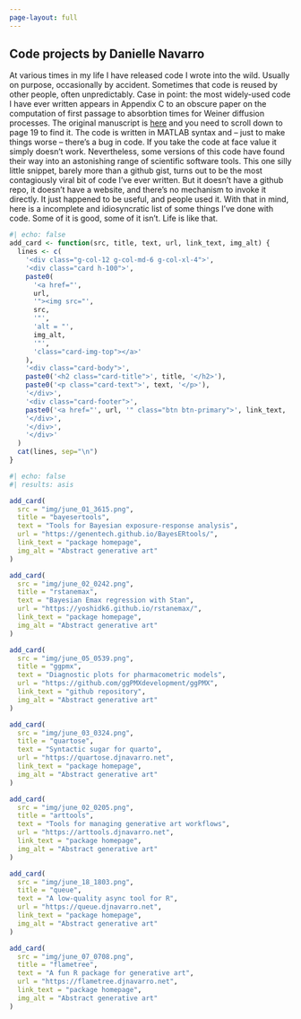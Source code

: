 ```yaml
---
page-layout: full
---
```


::: {.banner}

::: {.centered}
# Code projects by Danielle Navarro
:::

:::

At various times in my life I have released code I wrote into the wild. Usually on purpose, occasionally by accident. Sometimes that code is reused by other people, often unpredictably. Case in point: the most widely-used code I have ever written appears in Appendix C to an obscure paper on the computation of first passage to absorbtion times for Weiner diffusion processes. The original manuscript is [here](https://papers.djnavarro.net/2009_firstpassage.pdf) and you need to scroll down to page 19 to find it. The code is written in MATLAB syntax and -- just to make things worse -- there's a bug in code. If you take the code at face value it simply doesn't work. Nevertheless, some versions of this code have found their way into an astonishing range of scientific software tools. This one silly little snippet, barely more than a github gist, turns out to be the most contagiously viral bit of code I've ever written. But it doesn't have a github repo, it doesn't have a website, and there's no mechanism to invoke it directly. It just happened to be useful, and people used it. With that in mind, here is a incomplete and idiosyncratic list of some things I've done with code. Some of it is good, some of it isn't. Life is like that.

```r
#| echo: false
add_card <- function(src, title, text, url, link_text, img_alt) {
  lines <- c(
    '<div class="g-col-12 g-col-md-6 g-col-xl-4">',
    '<div class="card h-100">',
    paste0(
      '<a href="', 
      url, 
      '"><img src="', 
      src, 
      '"',
      'alt = "',
      img_alt,
      '"',
      'class="card-img-top"></a>'
    ),
    '<div class="card-body">',
    paste0('<h2 class="card-title">', title, '</h2>'),
    paste0('<p class="card-text">', text, '</p>'),
    '</div>',
    '<div class="card-footer">',
    paste0('<a href="', url, '" class="btn btn-primary">', link_text, '</a>'),
    '</div>',
    '</div>',
    '</div>'
  )
  cat(lines, sep="\n")
}
```


::: {.grid}

```r
#| echo: false
#| results: asis

add_card(
  src = "img/june_01_3615.png", 
  title = "bayesertools", 
  text = "Tools for Bayesian exposure-response analysis", 
  url = "https://genentech.github.io/BayesERtools/", 
  link_text = "package homepage",
  img_alt = "Abstract generative art"
)

add_card(
  src = "img/june_02_0242.png", 
  title = "rstanemax", 
  text = "Bayesian Emax regression with Stan", 
  url = "https://yoshidk6.github.io/rstanemax/", 
  link_text = "package homepage",
  img_alt = "Abstract generative art"
)

add_card(
  src = "img/june_05_0539.png", 
  title = "ggpmx", 
  text = "Diagnostic plots for pharmacometric models", 
  url = "https://github.com/ggPMXdevelopment/ggPMX", 
  link_text = "github repository",
  img_alt = "Abstract generative art"
)

add_card(
  src = "img/june_03_0324.png", 
  title = "quartose", 
  text = "Syntactic sugar for quarto", 
  url = "https://quartose.djnavarro.net", 
  link_text = "package homepage",
  img_alt = "Abstract generative art"
)

add_card(
  src = "img/june_02_0205.png", 
  title = "arttools", 
  text = "Tools for managing generative art workflows", 
  url = "https://arttools.djnavarro.net", 
  link_text = "package homepage",
  img_alt = "Abstract generative art"
)

add_card(
  src = "img/june_18_1803.png", 
  title = "queue", 
  text = "A low-quality async tool for R", 
  url = "https://queue.djnavarro.net", 
  link_text = "package homepage",
  img_alt = "Abstract generative art"
)

add_card(
  src = "img/june_07_0708.png", 
  title = "flametree", 
  text = "A fun R package for generative art", 
  url = "https://flametree.djnavarro.net", 
  link_text = "package homepage",
  img_alt = "Abstract generative art"
)

```

::: 
